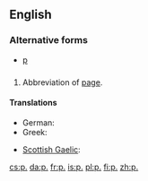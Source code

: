 {{also|Appendix:Variations of "p"}}
==English==

===Alternative forms===
* [[p]]

==={{abbreviation}}===
{{head|en|abbreviation|g=''singular''|plural|pp.}}

# Abbreviation of [[page]].

====Translations====
{{trans-top|page}}
* German: {{t|de|Seite|f|alt=S.}}
* Greek: {{t|el|σ.|tr=s.|sc=Grek}}
{{trans-mid}}
* [[Scottish Gaelic]]: {{t-|gd|td|xs=Scottish Gaelic}}
{{trans-bottom}}

[[cs:p.]]
[[da:p.]]
[[fr:p.]]
[[is:p.]]
[[pl:p.]]
[[fi:p.]]
[[zh:p.]]